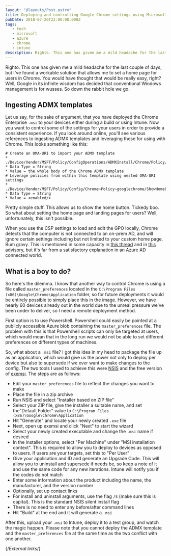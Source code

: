 ```yaml
---
layout: "@layouts/Post.astro"
title: Deploying and controlling Google Chrome settings using Microsoft Intune
pubDate: 2018-07-26T23:00:00.000Z
tags: 
   - tech
   - microsoft
   - azure
   - chrome
   - intune
description: Righto. This one has given me a mild headache for the last couple of days, but I've found a workable solution that allows me to set a home page for users in Chrome. You would have thought that would be really easy, right? Well, Google in its infinite wisdom has decided that conventional Windows management is for wusses. So down the rabbit hole we go.
---
```


Righto. This one has given me a mild headache for the last couple of days, but I've found a workable solution that allows me to set a home page for users in Chrome. You would have thought that would be really easy, right? Well, Google in its infinite wisdom has decided that conventional Windows management is for wusses. So down the rabbit hole we go.

## Ingesting ADMX templates

Let us say, for the sake of argument, that you have deployed the Chrome Enterprise `.msi` to your devices either during a build or using Intune. Now you want to control some of the settings for your users in order to provide a consistent experience. If you look around online, you'll see various references to ingesting ADMX templates and leveraging these for using with Chrome. This looks something like this:

```text
# Create an OMA-URI to import your ADMX template
* ./Device/Vendor/MSFT/Policy/ConfigOperations/ADMXInstall/Chrome/Policy/ChromeADMX}
* Data Type = String
* Value = the whole body of the Chrome ADMX template
# Leverage policies from within this template using nested OMA-URI settings
* ./Device/Vendor/MSFT/Policy/Config/Chrome~Policy~googlechrome/ShowHomeButton
* Data Type = String
* Value = <enabled/>
```

Pretty simple stuff. This allows us to show the home button. Tickedy boo. So what about setting the home page and landing pages for users? Well, unfortunately, this isn't possible.

When you use the CSP settings to load and edit the GPO locally, Chrome detects that the computer is not connected to an on-prem AD, and will ignore certain settings including but not limited to your custom home page. Bum gravy. This is mentioned in some capacity in [this thread][chromium-gp-bug] and in [this advisory][homepage-location], but it's far from a satisfactory explanation in an Azure AD connected world.

## What is a boy to do?

So here's the dilemma. I know that another way to control Chrome is using a file called `master_preferences` located in the `C:\Program Files (x86)\Google\Chrome\Application` folder, so for future deployments it would be entirely possible to simply place this in the image. However, we have nearly 60 devices already out in the world due to the unreal pressure we've been under to deliver, so I need a remote deployment method.

First option is to use Powershell. Powershell could easily be pointed at a publicly accessible Azure blob containing the `master_preferences` file. The problem with this is that Powershell scripts can only be targeted at users, which would mean that in the long run we would not be able to set different preferences on different types of machines.

So, what about a `.msi` file? I got this idea in my head to package the file up as an application, which would give us the power not only to deploy per device but also to supersede if we ever want to make changes to the config. The two tools I used to achieve this were [NSIS][nsis] and the free version of [exemsi][exemsi]. The steps are as follows:

- Edit your `master_preferences` file to reflect the changes you want to make
- Place the file in a zip archive
- Run NSIS and select "Installer based on ZIP file"
- Select your ZIP file, give the installer a suitable name, and set the"Default Folder" value to `C:\Program Files (x86)\Google\Chrome\Application`
- Hit "Generate" and locate your newly created `.exe` file
- Next, open up exemsi and click "Next" to start the wizard
- Select your newly created executable and change the `.msi` name if desired
- In the installer options, select "Per Machine" under "MSI installation context". This is required to allow you to deploy to devices as opposed to users. If users are your targets, set this to "Per User"
- Give your application and ID and generate an Upgrade Code. This will allow you to uninstall and supersede if needs be, so keep a note of it and use the same code for any new iterations. Intune will notify you if the codes do not match
- Enter some information about the product including the name, the manufacturer, and the version number
- Optionally, set up contact links
- For install and uninstall arguments, use the flag `/S` (make sure this is capital). This is the standard NSIS silent install flag
- There is no need to enter any before/after command lines
- Hit "Build" at the end and it will generate a `.msi`

After this, upload your `.msi` to Intune, deploy it to a test group, and watch the magic happen. Please note that you cannot deploy the ADMX template and the `master_preferences` file at the same time as the two conflict with one another.

{/*External links*/}

[chromium-gp-bug]: https://bugs.chromium.org/p/chromium/issues/detail?id=433112
[exemsi]: https://www.exemsi.com/download/
[homepage-location]: https://www.chromium.org/administrators/policy-list-3#HomepageLocation
[nsis]: http://nsis.sourceforge.net/Download
